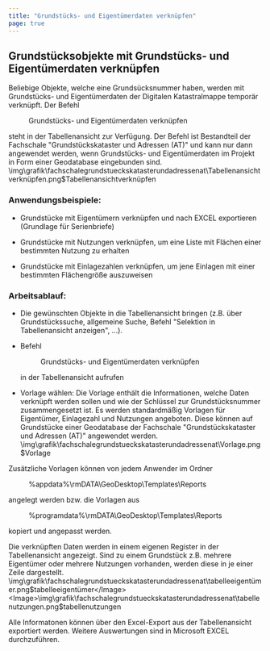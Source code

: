 ```yaml
---
title: "Grundstücks- und Eigentümerdaten verknüpfen"
page: true
---
```

## Grundst&#252;cksobjekte mit Grundst&#252;cks- und Eigent&#252;merdaten verkn&#252;pfen

Beliebige Objekte, welche eine Grunds&#252;cksnummer haben, werden mit Grundst&#252;cks- und Eigent&#252;merdaten der Digitalen Katastralmappe tempor&#228;r verkn&#252;pft.
Der Befehl  <Menu>Grundstücks- und Eigentümerdaten verknüpfen</Menu>  steht in der Tabellenansicht zur Verf&#252;gung. 
<Success>
Der Befehl ist Bestandteil der Fachschale &quot;Grundst&#252;ckskataster und Adressen (AT)&quot; und kann nur dann angewendet werden, wenn Grundst&#252;cks- und Eigent&#252;merdaten im Projekt in Form einer Geodatabase eingebunden sind.
</Success><Image>\img\grafik\fachschalegrundstueckskatasterundadressenat\Tabellenansichtverknüpfen.png$Tabellenansichtverknüpfen</Image>

### Anwendungsbeispiele: 

- Grundst&#252;cke mit Eigent&#252;mern verkn&#252;pfen und nach EXCEL exportieren (Grundlage f&#252;r Serienbriefe)

- Grundst&#252;cke mit Nutzungen verkn&#252;pfen, um eine Liste mit Fl&#228;chen einer bestimmten Nutzung zu erhalten

- Grundst&#252;cke mit Einlagezahlen verkn&#252;pfen, um jene Einlagen mit einer bestimmten Fl&#228;chengr&#246;&#223;e auszuweisen




### Arbeitsablauf:

- Die gew&#252;nschten Objekte in die Tabellenansicht bringen (z.B. &#252;ber Grundst&#252;ckssuche, allgemeine Suche, Befehl &quot;Selektion in Tabellenansicht anzeigen&quot;, ...). 

- Befehl <Menu>Grundstücks- und Eigentümerdaten verknüpfen</Menu>  in der Tabellenansicht aufrufen

- Vorlage w&#228;hlen: Die Vorlage enth&#228;lt die Informationen, welche Daten verkn&#252;pft werden sollen und wie der Schl&#252;ssel zur Grundst&#252;cksnummer zusammengesetzt ist. Es werden standardm&#228;&#223;ig Vorlagen f&#252;r Eigent&#252;mer, Einlagezahl und Nutzungen angeboten. Diese k&#246;nnen auf Grundst&#252;cke einer Geodatabase der Fachschale &quot;Grundst&#252;ckskataster und Adressen (AT)&quot; angewendet werden.<Image>\img\grafik\fachschalegrundstueckskatasterundadressenat\Vorlage.png$Vorlage</Image>

Zus&#228;tzliche Vorlagen k&#246;nnen von jedem Anwender im Ordner  <Menu>%appdata%\rmDATA\GeoDesktop\Templates\Reports</Menu>  angelegt werden bzw. die Vorlagen aus  <Menu>%programdata%\rmDATA\GeoDesktop\Templates\Reports</Menu>  kopiert und angepasst werden.

Die verkn&#252;pften Daten werden in einem eigenen Register in der Tabellenansicht angezeigt. Sind zu einem Grundst&#252;ck z.B. mehrere Eigent&#252;mer oder mehrere Nutzungen vorhanden, werden diese in je einer Zeile dargestellt.<Image>\img\grafik\fachschalegrundstueckskatasterundadressenat\tabelleeigentümer.png$tabelleeigentümer</Image><Image>\img\grafik\fachschalegrundstueckskatasterundadressenat\tabellenutzungen.png$tabellenutzungen</Image>

Alle Informatonen k&#246;nnen &#252;ber den Excel-Export aus der Tabellenansicht exportiert werden. Weitere Auswertungen sind in Microsoft EXCEL durchzuf&#252;hren.






